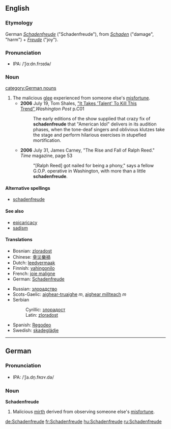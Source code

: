 ==English==

===Etymology===
German ''[[Schadenfreude#German|Schadenfreude]]'' ("Schadenfreude"), from ''[[Schaden]]'' ("damage", "harm") + ''[[Freude]]'' ("joy").

===Pronunciation===
*IPA: /ˈʃɑːdn.frɔɪdə/

===Noun===
{{en-noun|-}}
[[category:German nouns]]
# The malicious [[glee]] experienced from someone else's [[misfortune]].
#*'''2006''' July 19, Tom Shales, [http://www.washingtonpost.com/wp-dyn/content/article/2006/07/18/AR2006071801808.html "It Takes 'Talent' To Kill This Trend"],''Washington Post'' p.C01
#*: The early editions of the show supplied that crazy fix of '''schadenfreude''' that "American Idol" delivers in its audition phases, when the tone-deaf singers and oblivious klutzes take the stage and perform hilarious exercises in stupefied mortification.
#*'''2006''' July 31, James Carney, "The Rise and Fall of Ralph Reed." ''Time'' magazine, page 53
#*:"[Ralph Reed] got nailed for being a phony," says a fellow G.O.P. operative in Washington, with more than a little '''schadenfreude'''.

====Alternative spellings====
*[[schadenfreude]]

====See also====
*[[epicaricacy]]
*[[sadism]]

====Translations====
{{top}}
*Bosnian: [[zloradost#Bosnian|zloradost]] {{f}}
*Chinese: [[幸災樂禍]]
*Dutch: [[leedvermaak]] {{n}}
*Finnish: [[vahingonilo]]
*French: [[joie maligne]] {{f}}
*German: [[Schadenfreude#German|Schadenfreude]] {{f}}
{{mid}}
*Russian: [[злорадство]] {{n}}
*Scots-Gaelic: [[aighear-truaighe]] ''m'', [[aighear millteach]] ''m''
*Serbian
*:Cyrillic: [[злорадoст#Serbian|злорадoст]] {{f}}
*:Latin: [[zloradost#Serbian|zloradost]] {{f}}
*Spanish: [[Regodearse#Spanish|Regodeo]] {{m}}
*Swedish: [[skadeglädje]]
{{bottom}}

----

==German==
===Pronunciation===
*IPA: /ˈʃa.dn̩.fʀɔʏ.də/
===Noun===
'''Schadenfreude''' {{f}}
#Malicious [[mirth]] derived from observing someone else's [[misfortune]].

[[de:Schadenfreude]]
[[fr:Schadenfreude]]
[[hu:Schadenfreude]]
[[ru:Schadenfreude]]